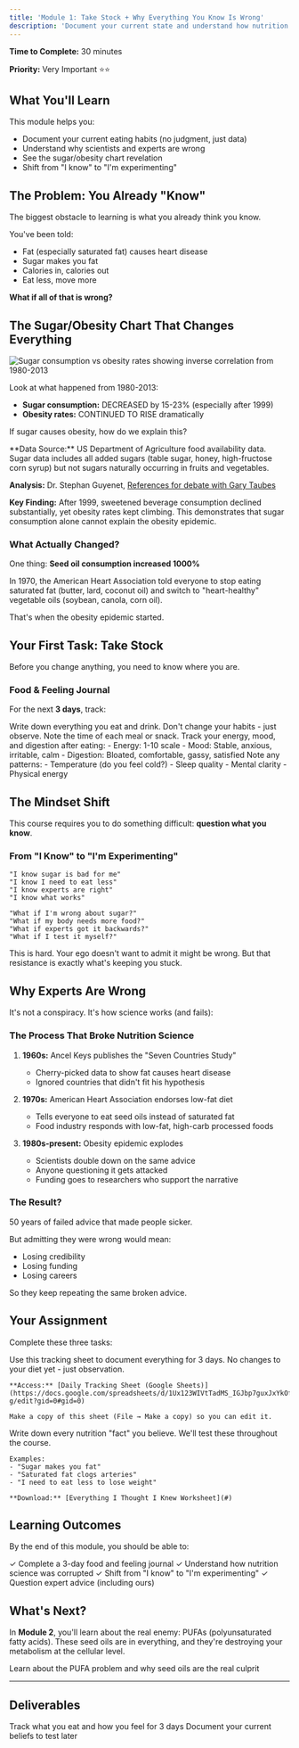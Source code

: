 ```yaml
---
title: 'Module 1: Take Stock + Why Everything You Know Is Wrong'
description: 'Document your current state and understand how nutrition science got hijacked'
---
```


**Time to Complete:** 30 minutes

**Priority:** Very Important ⭐⭐

## What You'll Learn

This module helps you:
- Document your current eating habits (no judgment, just data)
- Understand why scientists and experts are wrong
- See the sugar/obesity chart revelation
- Shift from "I know" to "I'm experimenting"

## The Problem: You Already "Know"

The biggest obstacle to learning is what you already think you know.

You've been told:
- Fat (especially saturated fat) causes heart disease
- Sugar makes you fat
- Calories in, calories out
- Eat less, move more

**What if all of that is wrong?**

## The Sugar/Obesity Chart That Changes Everything

<Frame>
  <img src="/images/sugar-obesity-chart.svg" alt="Sugar consumption vs obesity rates showing inverse correlation from 1980-2013" />
</Frame>

Look at what happened from 1980-2013:
- **Sugar consumption:** DECREASED by 15-23% (especially after 1999)
- **Obesity rates:** CONTINUED TO RISE dramatically

If sugar causes obesity, how do we explain this?

<Info>
**Data Source:** US Department of Agriculture food availability data. Sugar data includes all added sugars (table sugar, honey, high-fructose corn syrup) but not sugars naturally occurring in fruits and vegetables.

**Analysis:** Dr. Stephan Guyenet, [References for debate with Gary Taubes](https://www.stephanguyenet.com/references-for-my-debate-with-gary-taubes-on-the-joe-rogan-experience/)

**Key Finding:** After 1999, sweetened beverage consumption declined substantially, yet obesity rates kept climbing. This demonstrates that sugar consumption alone cannot explain the obesity epidemic.
</Info>

### What Actually Changed?

One thing: **Seed oil consumption increased 1000%**

In 1970, the American Heart Association told everyone to stop eating saturated fat (butter, lard, coconut oil) and switch to "heart-healthy" vegetable oils (soybean, canola, corn oil).

That's when the obesity epidemic started.

## Your First Task: Take Stock

Before you change anything, you need to know where you are.

### Food & Feeling Journal

For the next **3 days**, track:

<Steps>
  <Step title="What You Eat">
    Write down everything you eat and drink. Don't change your habits - just observe.
  </Step>

  <Step title="When You Eat">
    Note the time of each meal or snack.
  </Step>

  <Step title="How You Feel">
    Track your energy, mood, and digestion after eating:
    - Energy: 1-10 scale
    - Mood: Stable, anxious, irritable, calm
    - Digestion: Bloated, comfortable, gassy, satisfied
  </Step>

  <Step title="Body Signals">
    Note any patterns:
    - Temperature (do you feel cold?)
    - Sleep quality
    - Mental clarity
    - Physical energy
  </Step>
</Steps>

## The Mindset Shift

This course requires you to do something difficult: **question what you know**.

### From "I Know" to "I'm Experimenting"

<CodeGroup>

```text Old Mindset
"I know sugar is bad for me"
"I know I need to eat less"
"I know experts are right"
"I know what works"
```

```text New Mindset
"What if I'm wrong about sugar?"
"What if my body needs more food?"
"What if experts got it backwards?"
"What if I test it myself?"
```

</CodeGroup>

This is hard. Your ego doesn't want to admit it might be wrong. But that resistance is exactly what's keeping you stuck.

## Why Experts Are Wrong

It's not a conspiracy. It's how science works (and fails):

### The Process That Broke Nutrition Science

1. **1960s:** Ancel Keys publishes the "Seven Countries Study"
   - Cherry-picked data to show fat causes heart disease
   - Ignored countries that didn't fit his hypothesis

2. **1970s:** American Heart Association endorses low-fat diet
   - Tells everyone to eat seed oils instead of saturated fat
   - Food industry responds with low-fat, high-carb processed foods

3. **1980s-present:** Obesity epidemic explodes
   - Scientists double down on the same advice
   - Anyone questioning it gets attacked
   - Funding goes to researchers who support the narrative

### The Result?

50 years of failed advice that made people sicker.

But admitting they were wrong would mean:
- Losing credibility
- Losing funding
- Losing careers

So they keep repeating the same broken advice.

## Your Assignment

Complete these three tasks:

<AccordionGroup>
  <Accordion title="1. Food & Feeling Journal (3 days)">
    Use this tracking sheet to document everything for 3 days. No changes to your diet yet - just observation.

    **Access:** [Daily Tracking Sheet (Google Sheets)](https://docs.google.com/spreadsheets/d/1Ux123WIVtTadMS_IGJbp7guxJxYkOfKY8knZZbxJO-g/edit?gid=0#gid=0)

    Make a copy of this sheet (File → Make a copy) so you can edit it.
  </Accordion>

  <Accordion title="2. 'Everything I Thought I Knew' Worksheet">
    Write down every nutrition "fact" you believe. We'll test these throughout the course.

    Examples:
    - "Sugar makes you fat"
    - "Saturated fat clogs arteries"
    - "I need to eat less to lose weight"

    **Download:** [Everything I Thought I Knew Worksheet](#)
  </Accordion>
</AccordionGroup>

## Learning Outcomes

By the end of this module, you should be able to:

✓ Complete a 3-day food and feeling journal
✓ Understand how nutrition science was corrupted
✓ Shift from "I know" to "I'm experimenting"
✓ Question expert advice (including ours)

## What's Next?

In **Module 2**, you'll learn about the real enemy: PUFAs (polyunsaturated fatty acids). These seed oils are in everything, and they're destroying your metabolism at the cellular level.

<Card title="Continue to Module 2" icon="arrow-right" href="/course/phase1/module2-pufa-problem">
  Learn about the PUFA problem and why seed oils are the real culprit
</Card>

---

## Deliverables

<CardGroup cols={2}>
  <Card title="Daily Tracking Sheet" icon="table" href="https://docs.google.com/spreadsheets/d/1Ux123WIVtTadMS_IGJbp7guxJxYkOfKY8knZZbxJO-g/edit?gid=0#gid=0">
    Track what you eat and how you feel for 3 days
  </Card>

  <Card title="'Everything I Thought I Knew' Worksheet" icon="list-check">
    Document your current beliefs to test later
  </Card>
</CardGroup>
